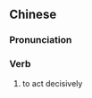 {{also|行权立断}}
==Chinese==
{{zh-forms|s=行权立断|type=22}}

===Pronunciation===
{{zh-pron
|m=xíngquán lìduàn
|cat=v
}}

===Verb===
{{zh-verb}}

# {{lb|zh|literary}} to act decisively
